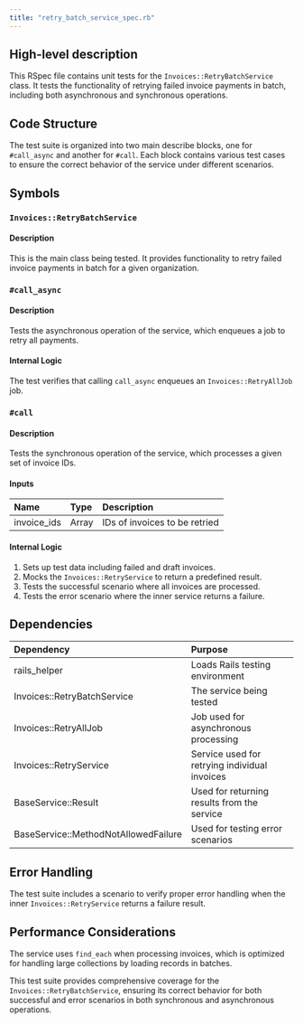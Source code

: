 ```yaml
---
title: "retry_batch_service_spec.rb"
---
```


## High-level description
This RSpec file contains unit tests for the `Invoices::RetryBatchService` class. It tests the functionality of retrying failed invoice payments in batch, including both asynchronous and synchronous operations.

## Code Structure
The test suite is organized into two main describe blocks, one for `#call_async` and another for `#call`. Each block contains various test cases to ensure the correct behavior of the service under different scenarios.

## Symbols

### `Invoices::RetryBatchService`
#### Description
This is the main class being tested. It provides functionality to retry failed invoice payments in batch for a given organization.

### `#call_async`
#### Description
Tests the asynchronous operation of the service, which enqueues a job to retry all payments.

#### Internal Logic
The test verifies that calling `call_async` enqueues an `Invoices::RetryAllJob` job.

### `#call`
#### Description
Tests the synchronous operation of the service, which processes a given set of invoice IDs.

#### Inputs
| Name | Type | Description |
|:-----|:-----|:------------|
| invoice_ids | Array | IDs of invoices to be retried |

#### Internal Logic
1. Sets up test data including failed and draft invoices.
2. Mocks the `Invoices::RetryService` to return a predefined result.
3. Tests the successful scenario where all invoices are processed.
4. Tests the error scenario where the inner service returns a failure.

## Dependencies
| Dependency | Purpose |
|:-----------|:--------|
| rails_helper | Loads Rails testing environment |
| Invoices::RetryBatchService | The service being tested |
| Invoices::RetryAllJob | Job used for asynchronous processing |
| Invoices::RetryService | Service used for retrying individual invoices |
| BaseService::Result | Used for returning results from the service |
| BaseService::MethodNotAllowedFailure | Used for testing error scenarios |

## Error Handling
The test suite includes a scenario to verify proper error handling when the inner `Invoices::RetryService` returns a failure result.

## Performance Considerations
The service uses `find_each` when processing invoices, which is optimized for handling large collections by loading records in batches.

This test suite provides comprehensive coverage for the `Invoices::RetryBatchService`, ensuring its correct behavior for both successful and error scenarios in both synchronous and asynchronous operations.